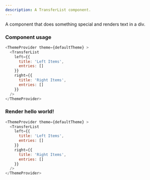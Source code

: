 ```yaml
---
description: A TransferList component.
---
```



A component that does something special and renders text in a div.

### Component usage
```js
<ThemeProvider theme={defaultTheme} >
  <TransferList 
    left={{
      title: 'Left Items',
      entries: []
    }} 
    right={{
      title: 'Right Items',
      entries: []
    }} 
  />
</ThemeProvider>
```

### Render hello world!

```js live
<ThemeProvider theme={defaultTheme} >
  <TransferList 
    left={{
      title: 'Left Items',
      entries: []
    }} 
    right={{
      title: 'Right Items',
      entries: []
    }} 
  />
</ThemeProvider>
```
